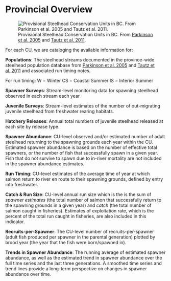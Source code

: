 # Provincial Overview {#province}

![Provisional Steelhead Conservation Units in BC. From [Parkinson et al. 2005](https://salmonwatersheds.ca/library/lib_521/) and [Tautz et al. 2011](https://salmonwatersheds.ca/library/lib_b_979/).](_bookdown_files/steelhead_CUs_combined.png) 

For each CU, we are cataloging the available information for: 

**Populations**: The steelhead streams documented in the province-wide steelhead population database from [Parkinson et al. 2005](https://salmonwatersheds.ca/library/lib_521/) and [Tautz et al. 2011](https://salmonwatersheds.ca/library/lib_b_979/) and associated run timing notes. 

For run timing:
W = Winter 
CS = Coastal Summer 
IS = Interior Summer

**Spawner Surveys**: Stream-level monitoring data for spawning steelhead observed in each stream each year

**Juvenile Surveys**: Stream-level estimates of the number of out-migrating juvenile steelhead from freshwater rearing habitats.

**Hatchery Releases**: Annual total numbers of juvenile steelhead released at each site by release type.

**Spawner Abundance**: CU-level observed and/or estimated number of adult steelhead returning to the spawning grounds each year within the CU. Estimated spawner abundance is based on the number of effective total spawners, or the number of fish that successfully spawn in a given year. Fish that do not survive to spawn due to in-river mortality are not included in the spawner abundance estimates.

**Run Timing**: CU-level estimates of the average time of year at which salmon return to river en route to their spawning grounds, defined by entry into freshwater. 

**Catch & Run Size**: CU-level annual run size which is the is the sum of _spawner estimates_ (the total number of salmon that successfully return to the spawning grounds in a given year) and _catch_ (the total number of salmon caught in fisheries). Estimates of exploitation rate, which is the percent of the total run caught in fisheries, are also included in this indicator. 

**Recruits-per-Spawner**: The CU-level number of recruits-per-spawner (adult fish produced per spawner in the parental generation) plotted by brood year (the year that the fish were born/spawned in). 

**Trends in Spawner Abundance**: The running average of estimated spawner abundance, as well as the estimated trend in spawner abundance over the full time series and the last three generations. A smoothed time series and trend lines provide a long-term perspective on changes in spawner abundance over time.


